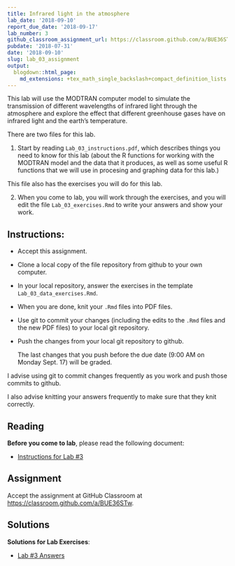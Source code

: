```yaml
---
title: Infrared light in the atmosphere
lab_date: '2018-09-10'
report_due_date: '2018-09-17'
lab_number: 3
github_classroom_assignment_url: https://classroom.github.com/a/BUE36STw
pubdate: '2018-07-31'
date: '2018-09-10'
slug: lab_03_assignment
output:
  blogdown::html_page:
    md_extensions: +tex_math_single_backslash+compact_definition_lists
---
```

This lab will use the MODTRAN computer model to simulate the transmission of different wavelengths of infrared light through the atmosphere and explore the effect that different greenhouse gases have on infrared light and the earth's temperature.

There are two files for this lab.

1. Start by reading `Lab_03_instructions.pdf`, which describes things you need
to know for this lab (about the R functions for working with the MODTRAN model
and the data that it produces, as well as some useful R functions that we will
use in procesing and graphing data for this lab.)

This file also has the exercises you will do for this lab.

2. When you come to lab, you will work through the exercises, and you will
edit the file `Lab_03_exercises.Rmd` to write your answers and show your
work.

## Instructions:

* Accept this assignment.
* Clone a local copy of the file repository from github to your
  own computer.
* In your local repository, answer the exercises in the template
  `Lab_03_data_exercises.Rmd`.
* When you are done, knit your `.Rmd` files into PDF files.
* Use git to commit your changes (including the edits to the `.Rmd` files
  and the new PDF files) to your local git repository.
* Push the changes from your local git repository to github.

    The last changes that you push before the due date 
    (9:00 AM on Monday Sept. 17) will be graded.

I advise using git to commit changes frequently as you work and push those commits
to github.

I also advise knitting your answers frequently to make sure that they 
knit correctly.


## Reading

**Before you come to lab**, please read the following document:

* [Instructions for Lab #3](/lab_docs/lab_03_instructions)

## Assignment

Accept the assignment at GitHub Classroom at <https://classroom.github.com/a/BUE36STw>.


## Solutions

**Solutions for Lab Exercises**:

* [Lab #3 Answers](/lab_solutions/lab_03_answers)